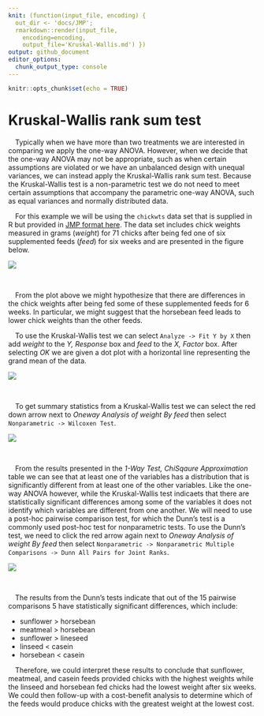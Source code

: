 ```yaml
---
knit: (function(input_file, encoding) {
  out_dir <- 'docs/JMP';
  rmarkdown::render(input_file,
    encoding=encoding,
    output_file='Kruskal-Wallis.md') })
output: github_document
editor_options:
  chunk_output_type: console
---
```


```r
knitr::opts_chunk$set(echo = TRUE)
```

# Kruskal-Wallis rank sum test

&emsp;Typically when we have more than two treatments we are interested in comparing we apply the one-way ANOVA.  However, when we decide that the one-way ANOVA may not be appropriate, such as when certain assumptions are violated or we have an unbalanced design with unequal variances, we can instead apply the Kruskal-Wallis rank sum test.  Because the Kruskal-Wallis test is a non-parametric test we do not need to meet certain assumptions that accompany the parametric one-way ANOVA, such as equal variances and normally distributed data.

&emsp;For this example we will be using the `chickwts` data set that is supplied in R but provided in [JMP format here](https://github.com/tylerbg/DLC_stat_resources/tree/master/docs/JMP/dat/chickwts.jmp).  The data set includes chick weights measured in grams (*weight*) for 71 chicks after being fed one of six supplemented feeds (*feed*) for six weeks and are presented in the figure below.

<center>
<img src="img/Kruskal-Wallis/chickwts_boxplot.png" style="display: block; margin: auto;" />
</center>
<br>

&emsp;From the plot above we might hypothesize that there are differences in the chick weights after being fed some of these supplemented feeds for 6 weeks.  In particular, we might suggest that the horsebean feed leads to lower chick weights than the other feeds.

&emsp;To use the Kruskal-Wallis test we can select `Analyze -> Fit Y by X` then add *weight* to the *Y, Response* box and *feed* to the *X, Factor* box.  After selecting *OK* we are given a dot plot with a horizontal line representing the grand mean of the data.

<center>
<img src="img/Kruskal-Wallis/chickwts_KW.PNG" style="display: block; margin: auto;" />
</center>
<br>

&emsp;To get summary statistics from a Kruskal-Wallis test we can select the red down arrow next to *Oneway Analysis of weight By feed* then select `Nonparametric -> Wilcoxen Test`.

<center>
<img src="img/Kruskal-Wallis/chickwts_KW2.PNG" style="display: block; margin: auto;" />
</center>
<br>

&emsp;From the results presented in the *1-Way Test, ChiSqaure Approximation* table we can see that at least one of the variables has a distribution that is significantly different from at least one of the other variables.  Like the one-way ANOVA however, while the Kruskal-Wallis test indicaets that there are statistically significant differences among some of the variables it does not identify which variables are different from one another.  We will need to use a post-hoc pairwise comparison test, for which the Dunn's test is a commonly used post-hoc test for nonparametric tests.  To use the Dunn's test, we need to click the red arrow again next to *Oneway Analysis of weight By feed* then select `Nonparametric -> Nonparametric Multiple Comparisons -> Dunn All Pairs for Joint Ranks`.

<center>
<img src="img/Kruskal-Wallis/chickwts_Dunn.PNG" style="display: block; margin: auto;" />
</center>
<br>

&emsp;The results from the Dunn's tests indicate that out of the 15 pairwise comparisons 5 have statistically significant differences, which include:

* sunflower > horsebean
* meatmeal > horsebean
* sunflower > lineseed
* linseed < casein
* horsebean < casein

&emsp;Therefore, we could interpret these results to conclude that sunflower, meatmeal, and casein feeds provided chicks with the highest weights while the linseed and horsebean fed chicks had the lowest weight after six weeks.  We could then follow-up with a cost-benefit analysis to determine which of the feeds would produce chicks with the greatest weight at the lowest cost.